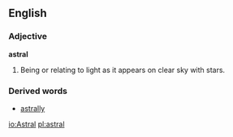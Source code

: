 ==English==

===Adjective===
'''astral'''
# Being or relating to light as it appears on clear sky with stars. 
{{seeCites}}

===Derived words===
*[[astrally]]

[[io:Astral]]
[[pl:astral]]